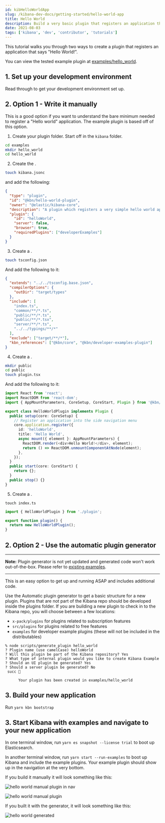 ```yaml
---
id: kibHelloWorldApp
slug: /kibana-dev-docs/getting-started/hello-world-app
title: Hello World
description: Build a very basic plugin that registers an application that says "Hello World!".
date: 2021-08-03
tags: ['kibana', 'dev', 'contributor', 'tutorials']
---
```


This tutorial walks you through two ways to create a plugin that registers an application that says "Hello World!".

You can view the tested example plugin at [examples/hello_world](https://github.com/elastic/kibana/tree/main/examples/hello_world).

## 1. Set up your development environment

Read through <DocLink id="kibDevTutorialSetupDevEnv" text="these instructions"/> to get your development environment set up.

## 2. Option 1 - Write it manually

This is a good option if you want to understand the bare minimum needed to register a "Hello world" application. The example plugin is based off of this option.

1. Create your plugin folder. Start off in the `kibana` folder.

```sh
cd examples
mkdir hello_world
cd hello_world
```

2. Create the <DocLink id="kibDevAnatomyOfAPlugin" section="kibanajson" text="kibana.jsonc manifest file"/>.

```sh
touch kibana.jsonc
```

and add the following:

```json
{
  "type": "plugin",
  "id": "@kbn/hello-world-plugin",
  "owner": "@elastic/kibana-core",
  "description": "A plugin which registers a very simple hello world application.",
  "plugin": {
    "id": "helloWorld",
    "server": false,
    "browser": true,
    "requiredPlugins": ["developerExamples"]
  }
}
```

3. Create a <DocLink id="kibDevAnatomyOfAPlugin" section="tsconfigjson" text="tsconfig.json file" />.

```sh
touch tsconfig.json
```

And add the following to it:

```json
{
  "extends": "../../tsconfig.base.json",
  "compilerOptions": {
    "outDir": "target/types"
  },
  "include": [
    "index.ts",
    "common/**/*.ts",
    "public/**/*.ts",
    "public/**/*.tsx",
    "server/**/*.ts",
    "../../typings/**/*"
  ],
  "exclude": ["target/**/*"],
  "kbn_references": ["@kbn/core", "@kbn/developer-examples-plugin"]
}
```

4. Create a <DocLink id="kibDevAnatomyOfAPlugin" section="publicindexts" text="`public/plugin.tsx` file "/>.

```sh
mkdir public
cd public
touch plugin.tsx
```

And add the following to it:

```ts
import React from 'react';
import ReactDOM from 'react-dom';
import { AppMountParameters, CoreSetup, CoreStart, Plugin } from '@kbn/core/public';

export class HelloWorldPlugin implements Plugin {
  public setup(core: CoreSetup) {
    // Register an application into the side navigation menu
    core.application.register({
      id: 'helloWorld',
      title: 'Hello World',
      async mount({ element }: AppMountParameters) {
        ReactDOM.render(<div>Hello World!</div>, element);
        return () => ReactDOM.unmountComponentAtNode(element);
      },
    });
  }
  public start(core: CoreStart) {
    return {};
  }
  public stop() {}
}
```

5. Create a <DocLink id="kibDevAnatomyOfAPlugin" section="publicplugints" text="`public/index.ts` file "/>.

```
touch index.ts
```

```ts
import { HelloWorldPlugin } from './plugin';

export function plugin() {
  return new HelloWorldPlugin();
}
```

## 2. Option 2 - Use the automatic plugin generator

---

**Note:** Plugin generator is not yet updated and generated code won't work out-of-the-box. Please refer to [existing examples](https://github.com/elastic/kibana/tree/main/examples).

---

This is an easy option to get up and running ASAP and includes additional code.

Use the Automatic plugin generator to get a basic structure for a new plugin. Plugins that are not part of the Kibana repo should be developed inside the plugins folder. If you are building a new plugin to check in to the Kibana repo, you will choose between a few locations:

- `x-pack/plugins` for plugins related to subscription features
- `src/plugins` for plugins related to free features
- `examples` for developer example plugins (these will not be included in the distributables)

```
% node scripts/generate_plugin hello_world
? Plugin name (use camelCase) helloWorld
? Will this plugin be part of the Kibana repository? Yes
? What type of internal plugin would you like to create Kibana Example
? Should an UI plugin be generated? Yes
? Should a server plugin be generated? No
 succ 🎉

      Your plugin has been created in examples/hello_world
```

## 3. Build your new application

Run `yarn kbn bootstrap`

## 3. Start Kibana with examples and navigate to your new application

In one terminal window, run `yarn es snapshot --license trial` to boot up Elasticsearch.

In another terminal window, run `yarn start --run-examples` to boot up Kibana and include the example plugins. Your example plugin should show up in the navigation at the very bottom.

If you build it manually it will look something like this:

![hello world manual plugin in nav](./kibana_hello_world_home_nav.png)

![hello world manual plugin](./kibana_hello_world.png)

If you built it with the generator, it will look something like this:

![hello world generated](./hello_world_generated.png)
